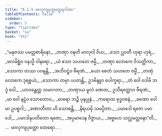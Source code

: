 ```yaml
---
title: "6.1.5 မာလုကျပုတ္တတ္ထေရဂါထာ"
tableOfContents: false
sidebar:
  order: 5
type: "tipitaka"
basket: "su"
book: "th1"
---
```



<DynamicBreadcrumb />

<Division number="399" book="th1" e="ch" v="19" p="284">

<Paragraph number="671" type="verses" book="th1">
_“မနုဇဿ ပမတ္တစာရိနော,_  
_တဏှာ ဝဍ္ဎတိ မာလုဝါ ဝိယ;_  
_သော ပ္လဝတီ ဟုရာ ဟုရံ,_  
_ဖလမိစ္ဆံဝ ဝနသ္မိ ဝါနရော._  

</Paragraph>

</Division>
<Division number="400" book="th1" e="ch" v="19" p="284">

<Paragraph number="672" type="verses" book="th1">
_ယံ ဧသာ သဟတေ ဇမ္မီ,_  
_တဏှာ လောကေ ဝိသတ္တိကာ;_  
_သောကာ တဿ ပဝဍ္ဎန္တိ,_  
_အဘိဝဋ္ဌံဝ ဗီရဏံ._  

</Paragraph>

</Division>
<Division number="401" book="th1" e="ch" v="19" p="284">

<Paragraph number="673" type="verses" book="th1">
_ယော စေတံ သဟတေ ဇမ္မိံ,_  
_တဏှံ လောကေ ဒုရစ္စယံ;_  
_သောကာ တမှာ ပပတန္တိ,_  
ဥဒဗိန္ဒူဝ ပေါက္ခရာ._  

</Paragraph>

</Division>
<Division number="402" book="th1" e="ch" v="19" p="284">

<Paragraph number="674" type="verses" book="th1">
_တံ ဝေါ ဝဒါမိ ဘဒ္ဒံ ဝေါ,_  
_ယာဝန္တေတ္ထ သမာဂတာ;_  
_တဏှာယ မူလံ ခဏထ,_  
ဥသီရတ္ထောဝ ဗီရဏံ;_  
_မာ ဝေါ နဠံဝ သောတောဝ,_  
_မာရော ဘဉ္ဇိ ပုနပ္ပုနံ._  

</Paragraph>

</Division>
<Division number="403" book="th1" e="ch" v="19" p="284">

<Paragraph number="675" type="verses" book="th1">
_ကရောထ ဗုဒ္ဓဝစနံ,_  
_ခဏော ဝေါ မာ ဥပစ္စဂါ;_  
_ခဏာတီတာ ဟိ သောစန္တိ,_  
_နိရယမှိ သမပ္ပိတာ._  

</Paragraph>

</Division>
<Division number="404" book="th1" e="ch" v="19" p="284">

<Paragraph number="676" type="verses" book="th1">
_ပမာဒေါ ရဇော ပမာဒေါ,_  
_ပမာဒါနုပတိတော ရဇော;_  
_အပ္ပမာဒေန ဝိဇ္ဇာယ,_  
_အဗ္ဗဟေ သလ္လမတ္တနော”တိ._  


</Paragraph>
</Division>

<Paragraph number="677" type="center" book="th1">
…  မာလုကျပုတ္တော ထေရော… .
</Paragraph>